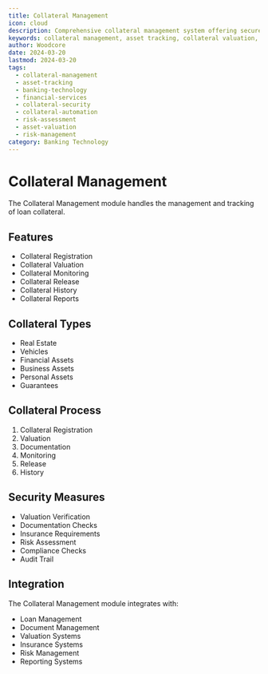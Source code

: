 ```yaml
---
title: Collateral Management
icon: cloud
description: Comprehensive collateral management system offering secure asset tracking, automated valuation, and risk assessment capabilities. Features include collateral monitoring, automated alerts, and integrated risk management tools.
keywords: collateral management, asset tracking, collateral valuation, risk assessment, collateral monitoring, asset security, collateral automation, banking technology, financial services, risk management
author: Woodcore
date: 2024-03-20
lastmod: 2024-03-20
tags:
  - collateral-management
  - asset-tracking
  - banking-technology
  - financial-services
  - collateral-security
  - collateral-automation
  - risk-assessment
  - asset-valuation
  - risk-management
category: Banking Technology
---
```


# Collateral Management

The Collateral Management module handles the management and tracking of loan collateral.

## Features

- Collateral Registration
- Collateral Valuation
- Collateral Monitoring
- Collateral Release
- Collateral History
- Collateral Reports

## Collateral Types

- Real Estate
- Vehicles
- Financial Assets
- Business Assets
- Personal Assets
- Guarantees

## Collateral Process

1. Collateral Registration
2. Valuation
3. Documentation
4. Monitoring
5. Release
6. History

## Security Measures

- Valuation Verification
- Documentation Checks
- Insurance Requirements
- Risk Assessment
- Compliance Checks
- Audit Trail

## Integration

The Collateral Management module integrates with:
- Loan Management
- Document Management
- Valuation Systems
- Insurance Systems
- Risk Management
- Reporting Systems

